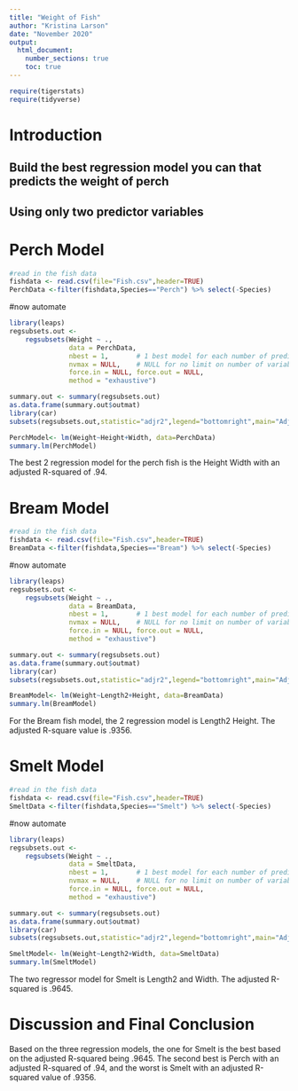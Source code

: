 ```yaml
---
title: "Weight of Fish"
author: "Kristina Larson"
date: "November 2020"
output: 
  html_document:
    number_sections: true
    toc: true
---
```



```r
require(tigerstats)
require(tidyverse)
```

# Introduction

<!--In this section you explain what you are trying to show.  Where did the data come from?  What is the research or other question you are trying to answer?!-->

## Build the best regression model you can that predicts the weight of perch
## Using only two predictor variables  


# Perch Model  


```r
#read in the fish data
fishdata <- read.csv(file="Fish.csv",header=TRUE)
PerchData <-filter(fishdata,Species=="Perch") %>% select(-Species)

```
#now automate


```r
library(leaps)
regsubsets.out <-
    regsubsets(Weight ~ .,
               data = PerchData,
               nbest = 1,       # 1 best model for each number of predictors
               nvmax = NULL,    # NULL for no limit on number of variables
               force.in = NULL, force.out = NULL,
               method = "exhaustive")

summary.out <- summary(regsubsets.out)
as.data.frame(summary.out$outmat)
library(car)
subsets(regsubsets.out,statistic="adjr2",legend="bottomright",main="Adjusted R^2")
```

```r
PerchModel<- lm(Weight~Height+Width, data=PerchData)
summary.lm(PerchModel)
```

The best 2 regression model for the perch fish is the Height Width with an adjusted R-squared of .94. 

<!--Decide on your methods:  use "variable analysis" or other appropriate descriptors.  Make sure to choose at least one graphical method and at least one numerical method.!-->




# Bream Model 
```r
#read in the fish data
fishdata <- read.csv(file="Fish.csv",header=TRUE)
BreamData <-filter(fishdata,Species=="Bream") %>% select(-Species)

```
#now automate


```r
library(leaps)
regsubsets.out <-
    regsubsets(Weight ~ .,
               data = BreamData,
               nbest = 1,       # 1 best model for each number of predictors
               nvmax = NULL,    # NULL for no limit on number of variables
               force.in = NULL, force.out = NULL,
               method = "exhaustive")

summary.out <- summary(regsubsets.out)
as.data.frame(summary.out$outmat)
library(car)
subsets(regsubsets.out,statistic="adjr2",legend="bottomright",main="Adjusted R^2")
```
```r
BreamModel<- lm(Weight~Length2+Height, data=BreamData)
summary.lm(BreamModel)
```
  
For the Bream fish model, the 2 regression model is Length2 Height. The adjusted R-square value is .9356. 

# Smelt Model 
```r
#read in the fish data
fishdata <- read.csv(file="Fish.csv",header=TRUE)
SmeltData <-filter(fishdata,Species=="Smelt") %>% select(-Species)

```

#now automate

```r
library(leaps)
regsubsets.out <-
    regsubsets(Weight ~ .,
               data = SmeltData,
               nbest = 1,       # 1 best model for each number of predictors
               nvmax = NULL,    # NULL for no limit on number of variables
               force.in = NULL, force.out = NULL,
               method = "exhaustive")

summary.out <- summary(regsubsets.out)
as.data.frame(summary.out$outmat)
library(car)
subsets(regsubsets.out,statistic="adjr2",legend="bottomright",main="Adjusted R^2")
```
  
```r
SmeltModel<- lm(Weight~Length2+Width, data=SmeltData)
summary.lm(SmeltModel)
```
  
The two regressor model for Smelt is Length2 and Width. The adjusted R-squared is .9645. 

# Discussion and Final Conclusion
  
Based on the three regression models, the one for Smelt is the best based on the adjusted R-squared being .9645. The second best is Perch with an adjusted R-squared of .94, and the worst is Smelt with an adjusted R-squared value of .9356. 
<!--Discussion and conclusion here.  If you found a relationship be sure to consider whether the relationship occurs because one of the variavbles causes the other, or whether they perhasps are related for some other reason.  Watch the chapter 6 videos from the GeorgeTown videos collection.!-->
